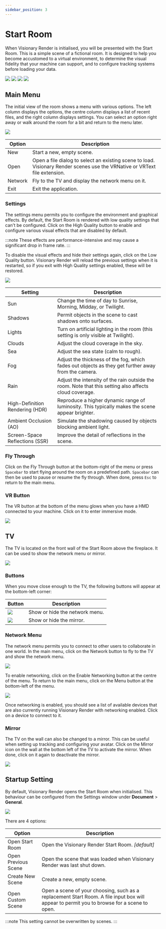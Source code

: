 ```yaml
---
sidebar_position: 3
---
```


# Start Room

When Visionary Render is initialised, you will be presented with the Start Room. This is a simple scene of a fictional room. It is designed to help you become accustomed to a virtual environment, to determine the visual fidelity that your machine can support, and to configure tracking systems before loading your data.

![](/img/visren/getting-started/start-room/view1.png) ![](/img/visren/getting-started/start-room/view2.png)
![](/img/visren/getting-started/start-room/view3.png) ![](/img/visren/getting-started/start-room/view4.png)

## Main Menu

The initial view of the room shows a menu with various options. The left column displays the options, the centre column displays a list of recent files, and the right column displays settings. You can select an option right away or walk around the room for a bit and return to the menu later.

![](/img/visren/getting-started/start-room/overview.png)

| Option  | Description                                                                                                                |
|---------|----------------------------------------------------------------------------------------------------------------------------|
| New     | Start a new, empty scene.                                                                                                  |
| Open    | Open a file dialog to select an existing scene to load. Visionary Render scenes use the VRNative or VRText file extension. |
| Network | Fly to the TV and display the network menu on it.                                                                          |
| Exit    | Exit the application.                                                                                                      |

### Settings

The settings menu permits you to configure the environment and graphical effects. By default, the Start Room is rendered with low quality settings that can't be configured. Click on the High Quality button to enable and configure various visual effects that are disabled by default.

:::note
These effects are performance-intensive and may cause a significant drop in frame rate.
:::

To disable the visual effects and hide their settings again, click on the Low Quality button. Visionary Render will reload the previous settings when it is restarted, so if you exit with High Quality settings enabled, these will be restored.

![](/img/visren/getting-started/start-room/settings.png)

| Setting                         | Description                                                                                            |
|---------------------------------|--------------------------------------------------------------------------------------------------------|
| Sun                             | Change the time of day to Sunrise, Morning, Midday, or Twilight.                                       |
| Shadows                         | Permit objects in the scene to cast shadows onto surfaces.                                             |
| Lights                          | Turn on artificial lighting in the room (this setting is only visible at Twilight).                    |
| Clouds                          | Adjust the cloud coverage in the sky.                                                                  |
| Sea                             | Adjust the sea state (calm to rough).                                                                  |
| Fog                             | Adjust the thickness of the fog, which fades out objects as they get further away from the camera.     |
| Rain                            | Adjust the intensity of the rain outside the room. Note that this setting also affects cloud coverage. |
| High-Definition Rendering (HDR) | Reproduce a higher dynamic range of luminosity. This typically makes the scene appear brighter.        |
| Ambient Occlusion (AO)          | Simulate the shadowing caused by objects blocking ambient light.                                       |
| Screen-Space Reflections (SSR)  | Improve the detail of reflections in the scene.                                                        |

### Fly Through

Click on the Fly Through button at the bottom-right of the menu or press `Spacebar` to start flying around the room on a predefined path. `Spacebar` can then be used to pause or resume the fly through. When done, press `Esc` to return to the main menu.

### VR Button

The VR button at the bottom of the menu glows when you have a HMD connected to your machine. Click on it to enter immersive mode.

![](/img/visren/getting-started/start-room/vr-button.png)

## TV

The TV is located on the front wall of the Start Room above the fireplace. It can be used to show the network menu or mirror.

![](/img/visren/getting-started/start-room/tv.png)

### Buttons

When you move close enough to the TV, the following buttons will appear at the bottom-left corner:

| Button                   | Description                    |
|--------------------------|--------------------------------|
| ![](/img/visren/getting-started/start-room/network.png) | Show or hide the network menu. |
| ![](/img/visren/getting-started/start-room/toggle-mirror.png) | Show or hide the mirror. |

### Network Menu

The network menu permits you to connect to other users to collaborate in one world. In the main menu, click on the Network button to fly to the TV and show the network menu.

![](/img/visren/getting-started/start-room/network-disabled.png)

To enable networking, click on the Enable Networking button at the centre of the menu. To return to the main menu, click on the Menu button at the bottom-left of the menu.

![](/img/visren/getting-started/start-room/network-enabled.png)

Once networking is enabled, you should see a list of available devices that are also currently running Visionary Render with networking enabled. Click on a device to connect to it.

### Mirror

The TV on the wall can also be changed to a mirror. This can be useful when setting up tracking and configuring your avatar. Click on the Mirror icon on the wall at the bottom left of the TV to activate the mirror. When done, click on it again to deactivate the mirror.

![](/img/visren/getting-started/start-room/mirror.png)

## Startup Setting

By default, Visionary Render opens the Start Room when initialised. This behaviour can be configured from the Settings window under **Document** > **General**.

![](/img/visren/getting-started/start-room/startup.png)

There are 4 options:

| Option              | Description                                 |
|---------------------|---------------------------------------------|
| Open Start Room     | Open the Visionary Render Start Room. *[default]* |
| Open Previous Scene | Open the scene that was loaded when Visionary Render was last shut down. |
| Create New Scene    | Create a new, empty scene. |
| Open Custom Scene   | Open a scene of your choosing, such as a replacement Start Room. A file input box will appear to permit you to browse for a scene to open. |

:::note
This setting cannot be overwritten by scenes.
:::
